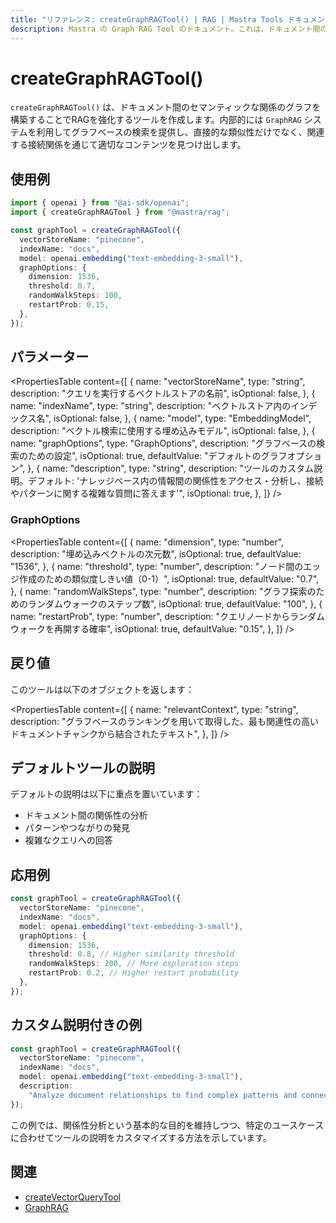 ```yaml
---
title: "リファレンス: createGraphRAGTool() | RAG | Mastra Tools ドキュメント"
description: Mastra の Graph RAG Tool のドキュメント。これは、ドキュメント間のセマンティックな関係のグラフを構築することで RAG を強化します。
---
```


# createGraphRAGTool()

`createGraphRAGTool()` は、ドキュメント間のセマンティックな関係のグラフを構築することでRAGを強化するツールを作成します。内部的には `GraphRAG` システムを利用してグラフベースの検索を提供し、直接的な類似性だけでなく、関連する接続関係を通じて適切なコンテンツを見つけ出します。

## 使用例

```typescript
import { openai } from "@ai-sdk/openai";
import { createGraphRAGTool } from "@mastra/rag";

const graphTool = createGraphRAGTool({
  vectorStoreName: "pinecone",
  indexName: "docs",
  model: openai.embedding("text-embedding-3-small"),
  graphOptions: {
    dimension: 1536,
    threshold: 0.7,
    randomWalkSteps: 100,
    restartProb: 0.15,
  },
});
```

## パラメーター

<PropertiesTable
  content={[
    {
      name: "vectorStoreName",
      type: "string",
      description: "クエリを実行するベクトルストアの名前",
      isOptional: false,
    },
    {
      name: "indexName",
      type: "string",
      description: "ベクトルストア内のインデックス名",
      isOptional: false,
    },
    {
      name: "model",
      type: "EmbeddingModel",
      description: "ベクトル検索に使用する埋め込みモデル",
      isOptional: false,
    },
    {
      name: "graphOptions",
      type: "GraphOptions",
      description: "グラフベースの検索のための設定",
      isOptional: true,
      defaultValue: "デフォルトのグラフオプション",
    },
    {
      name: "description",
      type: "string",
      description:
        "ツールのカスタム説明。デフォルト: 'ナレッジベース内の情報間の関係性をアクセス・分析し、接続やパターンに関する複雑な質問に答えます'",
      isOptional: true,
    },
  ]}
/>

### GraphOptions

<PropertiesTable
  content={[
    {
      name: "dimension",
      type: "number",
      description: "埋め込みベクトルの次元数",
      isOptional: true,
      defaultValue: "1536",
    },
    {
      name: "threshold",
      type: "number",
      description:
        "ノード間のエッジ作成のための類似度しきい値（0-1）",
      isOptional: true,
      defaultValue: "0.7",
    },
    {
      name: "randomWalkSteps",
      type: "number",
      description: "グラフ探索のためのランダムウォークのステップ数",
      isOptional: true,
      defaultValue: "100",
    },
    {
      name: "restartProb",
      type: "number",
      description: "クエリノードからランダムウォークを再開する確率",
      isOptional: true,
      defaultValue: "0.15",
    },
  ]}
/>

## 戻り値

このツールは以下のオブジェクトを返します：

<PropertiesTable
  content={[
    {
      name: "relevantContext",
      type: "string",
      description:
        "グラフベースのランキングを用いて取得した、最も関連性の高いドキュメントチャンクから結合されたテキスト",
    },
  ]}
/>

## デフォルトツールの説明

デフォルトの説明は以下に重点を置いています：

- ドキュメント間の関係性の分析
- パターンやつながりの発見
- 複雑なクエリへの回答

## 応用例

```typescript
const graphTool = createGraphRAGTool({
  vectorStoreName: "pinecone",
  indexName: "docs",
  model: openai.embedding("text-embedding-3-small"),
  graphOptions: {
    dimension: 1536,
    threshold: 0.8, // Higher similarity threshold
    randomWalkSteps: 200, // More exploration steps
    restartProb: 0.2, // Higher restart probability
  },
});
```

## カスタム説明付きの例

```typescript
const graphTool = createGraphRAGTool({
  vectorStoreName: "pinecone",
  indexName: "docs",
  model: openai.embedding("text-embedding-3-small"),
  description:
    "Analyze document relationships to find complex patterns and connections in our company's historical data",
});
```

この例では、関係性分析という基本的な目的を維持しつつ、特定のユースケースに合わせてツールの説明をカスタマイズする方法を示しています。

## 関連

- [createVectorQueryTool](./vector-query-tool)
- [GraphRAG](../rag/graph-rag)
